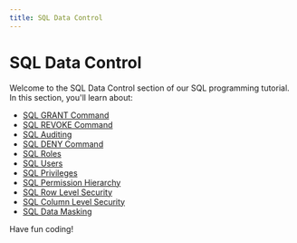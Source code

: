 ```yaml
---
title: SQL Data Control
---
```


# SQL Data Control

Welcome to the SQL Data Control section of our SQL programming tutorial. In this section, you'll learn about:

- [SQL GRANT Command](./0-sql-grant-command.mdx)
- [SQL REVOKE Command](./1-sql-revoke-command.mdx)
- [SQL Auditing](./10-sql-auditing.mdx)
- [SQL DENY Command](./2-sql-deny-command.mdx)
- [SQL Roles](./3-sql-roles.mdx)
- [SQL Users](./4-sql-users.mdx)
- [SQL Privileges](./5-sql-privileges.mdx)
- [SQL Permission Hierarchy](./6-sql-permission-hierarchy.mdx)
- [SQL Row Level Security](./7-sql-row-level-security.mdx)
- [SQL Column Level Security](./8-sql-column-level-security.mdx)
- [SQL Data Masking](./9-sql-data-masking.mdx)

Have fun coding!
